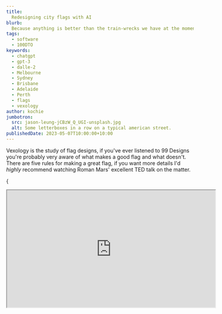 ```yaml
---
title: 
  Redesigning city flags with AI
blurb: 
  Because anything is better than the train-wrecks we have at the moment.
tags:
  - software
  - 100DTO
keywords:
  - chatgpt
  - gpt-3
  - dalle-2
  - Melbourne
  - Sydney
  - Brisbane
  - Adelaide
  - Perth
  - flags
  - vexology
author: kochie
jumbotron:
  src: jason-leung-jCBzW_Q_UGI-unsplash.jpg
  alt: Some letterboxes in a row on a typical american street.
publishedDate: 2023-05-07T10:00:00+10:00
---
```


Vexology is the study of flag designs, if you've ever listened to 99 Designs
you're probably very aware of what makes a good flag and what doesn't. There are
five rules for making a great flag, if you want more details I'd _highly_
recommend watching Roman Mars' excellent TED talk on the matter.

{
<iframe
  width="560"
  height="315"
  src="https://www.youtube.com/embed/pnv5iKB2hl4"
  title="YouTube video player"
  allow="accelerometer; autoplay; clipboard-write; encrypted-media; gyroscope; picture-in-picture"
  allowFullScreen
/>
}

Good stuff eh? So to summarise the rules are:

1. Simplicity: A flag should be simple enough that a child can draw it from
   memory. Complex designs or intricate details may be difficult to reproduce
   and recognize from a distance or when the flag is flying.
2. Use of meaningful symbolism: The flag's design should represent meaningful
   elements, such as the history, culture, values, or geography of the place it
   represents. Using symbols that have a strong connection to the people and
   place will make the flag more significant and easier to remember.
3. two-three basic colors: Limit the number of colors used in the flag design to
   two or three. This ensures that the flag is easily recognizable and visually
   appealing. Stick to basic colors that contrast well, such as red, white,
   blue, green, yellow, and black.
4. No lettering or seals: Text, intricate seals, or logos should generally be
   avoided on flags, as they can be difficult to read or recognize from a
   distance, especially when the flag is in motion. Instead, use simple, bold
   shapes and symbols to convey the flag's meaning.
5. Distinctiveness: A flag should be unique and easily distinguishable from
   other flags. Strive to create a design that sets the flag apart from others,
   while still adhering to the principles of simplicity, meaningful symbolism,
   and limited color use.

Now that we know what a good flag should look like lets arrive at the point of
this post. Enter Melbourne, Australia.

![The City of Melbourne](melbourne.jpg?width=3840&height=2160)

The worlds move liveable city from 2012 to 2017, with such famous landmarks as
Flinders Street Station, the Melbourne Cricket Ground (MCG), and the Arts
Centre. Host of the F1, the Australian Open, and the AFL Grand Final. Home of
great coffee, and terrible flags...

![Flag of the City of Melbourne](Flag_of_Melbourne.png?width=2880&height=1440)

I know. I know. I know. Like what is going on in this flag? There's a bull, a
sheep, a whale, an anvil? All meant to symbolise industries that NO LONGER EXIST
IN MELBOURNE. Clearly we're in dire need of an update.

For a city that prides itself on art, sports, and culture our flag doesn't
represent any of this. We need a new one, and since I'm not a graphic designer
(have you seen this website?) I decided to get an AI to build a new flag
instead.

Inspired by
[Jacobs's post](https://jacobmartins.com/posts/how-i-used-dalle2-to-generate-the-logo-for-octosql/)
about using Dalle-2 to generate app logos I'm going to use a very similar
methdology to generate a new flag for Melbourne.

There are two AIs that I shall be using in this experiment. Dalle-2, and
ChatGPT.

Dalle-2 is a state-of-the-art (as of 2022) AI for generating images from text.
For the technical reader it's what's known as a Gerneral Adversarial Network
(GAN) and uses a training database curated by an expert team at OpenAI to ensure
the highest quality images are used for generating results.

ChatGPT really needs no introduction at this point. When I originally started
writing this post last November OpenAI wasn't a household name like it is today.
In fact, it wasn't ChatGPT but rather GPT-3 that was making waves in the AI/ML
community. When I was thinking about how to describe GPT-3 I had a whole
paragraph about neural networks and autoregressive functions but there are many
more detailed explainations of the system to I'll link to those instead. The one
sentance explainer - ChatGPT/GPT-3|4 are a series of neural networks with a very
well catalogued training set that creates a chatbot with "human-like"
comprehension.

To begin with I started simple, I asked ChatGPT to make a flag for Melbourne.

```[Wrap]
Help me design a flag for Melbourne, Australia.
```

And ChatGPT delivered...

```[Wrap]
Sure, I'd be happy to help you design a flag for Melbourne, Australia! When designing a flag, it's important to consider the history, culture, and symbolism of the city. Here's a suggested design for Melbourne's flag:

Design Elements:
1. Shape and size: The flag will be rectangular, with a 1:2 aspect ratio, similar to the Australian national flag.

2. Colors: The flag will feature four main colors - Blue, White, Green, and Gold. These colors represent the natural environment, the city's history, and Australia's national colors.

a. Blue: Symbolizing the Yarra River, which runs through Melbourne and played a vital role in the city's development.
b. White: Representing the architecture and the heritage of the city, including iconic buildings like Flinders Street Station and the Royal Exhibition Building.
c. Green: Representing Melbourne's parks and gardens, such as the Royal Botanic Gardens and the numerous city parks that contribute to Melbourne's title as the "Garden City."
d. Gold: Reflecting the importance of the gold rush in Melbourne's history and its significance as Australia's sporting and cultural capital.

3. Layout: The flag will be divided into four equal horizontal stripes, with the top stripe being blue, followed by white, green, and gold at the bottom.

4. Symbol: In the center of the flag, over the white and green stripes, there will be a stylized representation of Melbourne's iconic Flinders Street Station's clock tower. The clock will be set at 6:00 PM, signifying the time when Melbourne was founded.

5. Stars: In the top left corner of the blue stripe, there will be a group of five white stars, representing the Southern Cross constellation. This is a nod to the Australian national flag and symbolizes Melbourne's location in the Southern Hemisphere.

By incorporating these elements, the flag will represent Melbourne's rich history, vibrant culture, and its connection to the Australian nation.
```

Pretty good! It understood a lot about what I'm trying to do. In my other
experimentation with Large Language Models (LLMs) I've noticed they're pretty
good at picking out the main ideas of what I'm trying to do but don't understand
some of the specifics. For example, the representation of the clock tower is not
something that would work well on a flag, especially having the hands point to a
specific time. In fact, I've never heard of this 6pm founding of the city
before, I think the AI has become confused somewhere. Anyway, time to make a
more specific declaration.

```[Wrap]
Can you refine your first flag design based on the rules of flag design?
```

```[Wrap]
Of course! Based on the 5 Basic Principles of Flag Design, I can refine the Melbourne flag design as follows:

Design Elements:

    Shape and size: The flag will be rectangular, with a 1:2 aspect ratio, similar to the Australian national flag.

    Colors: The flag will feature three main colors - Blue, White, and Green. These colors represent the natural environment, the city's history, and Australia's national colors.

a. Blue: Symbolizing the Yarra River, which runs through Melbourne and played a vital role in the city's development.
b. White: Representing the architecture and the heritage of the city, including iconic buildings like Flinders Street Station and the Royal Exhibition Building.
c. Green: Representing Melbourne's parks and gardens, such as the Royal Botanic Gardens and the numerous city parks that contribute to Melbourne's title as the "Garden City."

    Layout: The flag will be divided into three equal horizontal stripes, with the top stripe being blue, followed by white and green at the bottom.

    Symbol: In the center of the flag, over the white stripe, there will be a stylized white silhouette of a swan, symbolizing the native black swans that inhabit the region and the Swanston Street, a major city thoroughfare.

    Stars: In the top left corner of the blue stripe, there will be a group of five white stars, representing the Southern Cross constellation. This is a nod to the Australian national flag and symbolizes Melbourne's location in the Southern Hemisphere.

By simplifying the design, using only three colors, and focusing on meaningful symbolism, this refined flag design adheres more closely to the 5 Basic Principles of Flag Design, while still representing Melbourne's rich history, vibrant culture, and connection to the Australian nation.
```

Pretty good, but Swans aren't a major icon of Melbourne.

```
There's a problem with the swans, this is a symbol of Perth, Western Australia, can you think of another symbol?
```

```[Wrap]
Apologies for the confusion. I understand the need to represent Melbourne uniquely. Instead of the swan, we can use a stylized depiction of a tram, which is an iconic mode of transport in Melbourne and a symbol of the city's modernity and progress. Here's the revised flag design:

Design Elements:

    Shape and size: The flag will be rectangular, with a 1:2 aspect ratio, similar to the Australian national flag.

    Colors: The flag will feature three main colors - Blue, White, and Green. These colors represent the natural environment, the city's history, and Australia's national colors.

a. Blue: Symbolizing the Yarra River, which runs through Melbourne and played a vital role in the city's development.
b. White: Representing the architecture and the heritage of the city, including iconic buildings like Flinders Street Station and the Royal Exhibition Building.
c. Green: Representing Melbourne's parks and gardens, such as the Royal Botanic Gardens and the numerous city parks that contribute to Melbourne's title as the "Garden City."

    Layout: The flag will be divided into three equal horizontal stripes, with the top stripe being blue, followed by white and green at the bottom.

    Symbol: In the center of the flag, over the white stripe, there will be a stylized white silhouette of a tram, symbolizing the iconic mode of transport in Melbourne and representing the city's modernity and progress.

    Stars: In the top left corner of the blue stripe, there will be a group of five white stars, representing the Southern Cross constellation. This is a nod to the Australian national flag and symbolizes Melbourne's location in the Southern Hemisphere.

This revised flag design maintains simplicity, meaningful symbolism, and distinctiveness, while avoiding any confusion with Perth's symbols.
```

Again, it's like it's choosing icons if you did a quick Google search of
Melbourne.

```
I don't think a tram is a good symbol, it's too generic, have another go.
```

```[Wrap]
I apologize if the tram symbol didn't meet your expectations. Let's try another symbol that is more unique to Melbourne – the Federation Square, an iconic public space and architectural landmark in the city. Here's the revised flag design:

Design Elements:

    Shape and size: The flag will be rectangular, with a 1:2 aspect ratio, similar to the Australian national flag.

    Colors: The flag will feature three main colors - Blue, White, and Green. These colors represent the natural environment, the city's history, and Australia's national colors.

a. Blue: Symbolizing the Yarra River, which runs through Melbourne and played a vital role in the city's development.
b. White: Representing the architecture and the heritage of the city, including iconic buildings like Flinders Street Station and the Royal Exhibition Building.
c. Green: Representing Melbourne's parks and gardens, such as the Royal Botanic Gardens and the numerous city parks that contribute to Melbourne's title as the "Garden City."

    Layout: The flag will be divided into three equal horizontal stripes, with the top stripe being blue, followed by white and green at the bottom.

    Symbol: In the center of the flag, over the white stripe, there will be a stylized white silhouette of Federation Square's distinctive geometric shapes, symbolizing the iconic public space and architectural landmark in Melbourne.

    Stars: In the top left corner of the blue stripe, there will be a group of five white stars, representing the Southern Cross constellation. This is a nod to the Australian national flag and symbolizes Melbourne's location in the Southern Hemisphere.

By incorporating the unique and distinctive symbol of Federation Square, this revised flag design aims to represent Melbourne's cultural and architectural identity while adhering to the principles of simplicity, meaningful symbolism, and distinctiveness.
```

Okay third times the charm, I can work with this. Originally I planned to put
this prompt into Dalle-2, when I did I didn't get the results I was hoping for.

```[Wrap]
Create a flag for Melbourne, Australia with a 1:2 aspect ratio. Divide the flag into four equal horizontal stripes, with the top stripe being blue, followed by white, green, and gold at the bottom. On the blue stripe, place a group of five white stars in the top left corner, representing the Southern Cross constellation. In the center of the flag, over the white and green stripes.
```

![Dalle-2 results for creating a flag.](./Screenshot_1.png?width=2592&height=1106)

Definetly leaning on the Australian prompt a bit too much. I tried a few other
varations of the prompt and I didn't get great results. I've found that while
Dalle-2 is a great tool for creating abstract images it's not great at making
vector based art like flags and icons when you're looking for very specific
components.

I also gave Stable Diffusion a try as well and had very similar issues. I think
this is going to be one of the main herdles for AI/ML engineers to overcome in
the next few years.

So I went the manual path and made a flag using the results in Affinity
Designer.

![The redesigned Melbourne flag](redesigned_melbourne.png?width=2000&height=1000)

Like I said at the beginning, I'm not a graphic designer, but at least it
doesn't have a sheep on it.

So the funny thing is, I went searching for the flags of all the other
Australian capital cites, and they're all the same...

Not to be outdone by Melbourne, Sydney's flag is arguably worse... much worse.

![Flag of Sydney](Flag_of_Sydney.png?width=2880&height=1437)

FOUR FLAGS IN ONE?! This flag is bonkers, Sydney, what are you doing! We can fix
this. Let's ask our resident designer what they came up with.

```[Wrap]
Certainly, let's create a simplified flag design for Sydney, Australia that adheres to the principles of good flag design:

1. Shape and dimensions: The flag would maintain the width to length ratio of 1:2, consistent with the Australian national flag.
2. Background: The main background color would be a light shade of blue, representing the iconic Sydney Harbor and its beautiful beaches.
3. In the center of the flag: A white, stylized representation of the Sydney Opera House, with its distinctive sail-like roofs, would be placed in the center. The simplified design would retain the sense of the iconic structure while making it easier to recognize and reproduce.
4. Beneath the Opera House: A subtle wave pattern in a slightly darker shade of blue than the background would represent the Sydney Harbour Bridge's role in connecting the city and its people, as well as its position over the water.
5. Bordering the flag: A thin golden-yellow stripe would run along the top and bottom edges of the flag, representing the golden wattle, the Australian national floral emblem. This would provide a touch of color while symbolizing the natural beauty and diversity of Sydney's surrounding landscape.

This simplified design eliminates the Union Jack, adheres to the principles of good flag design, and focuses on a few key elements representing Sydney's unique identity.
```

Using me as an interface to draw ChatGPT came up with this flag.

![The redesign Sydney flag](redesigned_sydney.png?width=2000&height=1000)

Now in terms of flag design I think this fits all the criteria outlined by the
North American Vexillological Association (NAVA), but there is something
missing, you really can tell this was made by an AI and a software engineer with
no design experience. Maybe I should provide some more context to the AI so that
the design looks a bit better.

Moving onto round three, let's take a look at the sunshine state's capital,
Brisbane.

![Flag of Brisbane](Flag_of_Brisbane.png?width=2880&height=1490)

Oh yes, that's a flag alright. In fact I think it's six. It does have an
interesting symmetry, of all the flags we've seen so far this is probably the
best, but it's too complicated. I put the description of the flag into ChatGPT
to see what it thought.

```[Wrap]
Thank you for providing the description of the Brisbane city flag. According to the text you've provided, the flag can be described as follows:

1. The flag is divided into six quarters.
2. In three of the six quarters, there are white wavy lines, which may represent either the river that brought commerce and prosperity to the city during early British settlement, or white clouds parting to reveal the blue sky behind them.
3. In these three sections, there are three caducei, which symbolize commerce and trade. These are references to the role of Hermes in Greek mythology as the protector of commerce and trade.
4. The remaining three quarters each contain two Stafford knots and a star. The stars represent the achievements in astronomy of Sir Thomas Brisbane, for whom the city is named. The knots symbolize the 38th Foot (Staffordshire Regiment), which Brisbane served in prior to being named governor of the colony of New South Wales.
5. The flag features many maritime symbols, reflecting Brisbane's early role as a river port.

This description provides a comprehensive understanding of the symbols and elements that make up the flag of the City of Brisbane.
```

So now that ChatGPT knows what the flag looks like, what's its opinion of it? If
you ask ChatGPT for an opinion it will tell you how as an AI it can't have any
opinions. But if you ask it to rank based on a criteria it becomes much more
helpful.

```[Wrap]
While I am an AI language model and my opinions are based on the information and patterns available in my training data, I can analyze the flag of Brisbane based on the principles of good flag design:

1. Simplicity: The Brisbane flag is divided into six quarters, each with distinct elements, which might make it challenging for a child to draw from memory. However, the overall design is not overly complicated.
2. Use of meaningful symbolism: The flag of Brisbane has meaningful symbolism, representing the city's history, commerce, Sir Thomas Brisbane's achievements in astronomy, and the Staffordshire Regiment. The symbolism appears to be well thought out and relevant.
3. 2–3 basic colors: The flag seems to primarily use three colors (blue, white, and possibly yellow or gold for the caducei). The color contrast is effective, and the design adheres to the basic rules of color theory.
4. No lettering or seals: The flag does not contain any lettering, seals, or complex emblems, which is in line with the principles of good flag design.
5. Distinctiveness: The flag's design is unique and appears to be distinguishable from other flags. The combination of elements and colors makes it stand out as a symbol of the City of Brisbane.

While the Brisbane flag's design may not be the simplest, it does follow the other principles of good flag design well. Overall, it can be considered a reasonably well-designed flag with meaningful symbolism and a unique appearance.
```

Well that's a pretty good breakdown of the flag, now what does it think we
should do to fix it?

```[Wrap]
As an AI language model, I don't have personal preferences, but I can suggest some potential changes to the Brisbane flag based on the principles of good flag design. The main area of improvement seems to be simplicity, while maintaining the meaningful symbolism and distinctiveness of the flag. Here's a possible approach:

1. Simplify the design: Instead of dividing the flag into six quarters, you could choose a simpler layout, such as horizontal or vertical stripes. For example, you could have three horizontal stripes with colors representing the river (or sky), commerce, and Brisbane's achievements in astronomy.
2. Incorporate meaningful symbols: Retain key symbols that represent important aspects of Brisbane's history and culture. For instance, you could place a single caduceus in the center of the flag to symbolize commerce, and a single star to represent Sir Thomas Brisbane's achievements in astronomy.
3. Maintain the color scheme: Keep the existing color scheme of blue, white, and possibly yellow or gold for the caduceus. These colors provide good contrast and adhere to the basic rules of color theory.
4. Avoid lettering and seals: Continue to follow the principle of not using any lettering, seals, or complex emblems.
5. Ensure distinctiveness: With a simpler layout and the inclusion of meaningful symbols, the flag should remain distinct and easily recognizable as representing the City of Brisbane.

Please note that these suggestions are only meant as a starting point for discussion and are based on the principles of good flag design. The final design should take into consideration the opinions and preferences of the people of Brisbane, as well as the city's unique history and cultural identity.
```

These are some pretty good ideas, let's get back to Designer to finish the job.

![The redesigned Brisbane flag](redesigned_brisbane.png?width=2000&height=1000)

Not too bad if I say so myself. The design recommended by ChatGPT is simpler and
maintains the core symbolysm - literally using the same Caduceus.

> Also fun fact: the Caduceus seen on the OFFICIAL flag of the city of Brisbane
> is the [one found on wikipedia](https://en.wikipedia.org/wiki/Caduceus)!

I'm going to say that redesign was a success. While using the same colours and
symbols ChatGPT has reconfigured the flag into something more flag-like for the
citizens of Australia's sunniest capital.

Now onto the most "rad" city in Australia...

![Flag of Adelaide](Flag_of_Adelaide.png?width=2880&height=1440)

Oh (Rad)Adelaide, where the shops close at 4:30 and the city is surrounded by an
impenetrable wall of gardens. I thought you were better then this. I really like
the whole "can I borrow your homework" vibe I'm getting between the Melbourne
and Adelaide flag. Let's have a go at this one.

For this flag I asked ChatGPT to pretend it was someone from NAVA.

```[Wrap]
Now pretend you are a member of the north american vexillological association and you have been asked by the mayor of Adelaide to submit a design for a new flag, what would you make?
```

```[Wrap]
As a member of the North American Vexillological Association, I would create a design for the new flag of Adelaide that is both visually appealing and representative of the city's unique characteristics and values. Here's a proposed design:

1. Layout: A horizontal tricolor flag divided into three equal bands.
2. Color Scheme:
- Top band: Navy blue, representing the Gulf St Vincent and the importance of the coast to Adelaide's identity and economy.
- Middle band: Golden yellow, symbolizing the sunny climate, beaches, and the wine industry in the surrounding region.
- Bottom band: Green, representing the Adelaide Plains, the Mount Lofty Ranges, and the city's commitment to preserving its natural environment.
3. Emblem: In the center of the flag, place a stylized white silhouette of a grid-like city layout, referencing Colonel William Light's planned design of Adelaide. This design can also be interpreted as a nod to the "City of Churches" moniker, with the grid pattern resembling a cross.
4. Star: Above the city layout emblem, a white seven-pointed star (also known as the Federation Star or Commonwealth Star) is added, representing Australia's states and territories, and Adelaide's role as the capital of South Australia.

This design incorporates elements of Adelaide's geography, history, and culture, creating a distinctive flag that residents can be proud of. By adhering to the principles of good flag design, the proposed flag is simple, meaningful, and easily recognizable, making it suitable for various uses and contexts.
```

This is quite a good set of instructions, my best attempt at creating the flag
looks like this.

![The redesigned Adelaide flag](redesigned_adelaide.png?width=2000&height=1000)

I think it's quite unique. The colour scheme and design is something I haven't
seen on a flag in Australia before. It would stand out quite well in the
Adelaide city center.

Lastly, we travel to the other end of the country, the most isolated captial
city in the world, Perth.

![Flag of Perth](Flag_of_Perth.png?width=2560&height=1280)

So I actually think there's not too much of a need to change the flag of Perth,
it's pretty good, if not a bit generic with the cross of St. George and the seal
of Perth, which is the only real big no-no. But the black swan is a very
symbolic and famous representation of Perth.

For this flag I only asked ChatGPT to modify the current flag.

```[Wrap]
Apologies for the confusion, and thank you for the information on the current flag of Perth. Based on this information, I can suggest a new design that incorporates elements from the existing flag while still emphasizing the unique features of Perth:

Shape and size: The flag maintains a standard rectangular shape, with a 2:3 aspect ratio.
Color scheme: The new design retains the red and white colors from the St. George Cross, and introduces blue, yellow, and green to represent the sky, sun, and land, respectively.
Elements:
  a. St. George Cross: The flag's background features the red St. George Cross on a white field, preserving the existing design and acknowledging Perth's British heritage.
  b. Yellow sun: Within the blue field, a yellow sun with twelve rays represents the city's sunny weather and its nickname, "The City of Light."
  e. Crowned black swan: A black swan wearing a crown around their necks from the city's seal are placed within the center of the St. George Cross. The swan symbolizes the Swan River and pays tribute to Perth's indigenous heritage.
Design layout: The St. George Cross fills the flag, The crowned black swan is centered within the St. George Cross.

This updated flag design for Perth combines elements from the existing flag with new features that showcase the city's natural beauty, sunny climate, and rich history, creating a more distinct and meaningful symbol for the Western Australian capital.
```

Okay not so much different from the current flag, I did have to provide a bit of
prodding to get this suggestion.

![The redesigned Perth flag](redesigned_perth.png?width=2000&height=1000)

An elegant design for an elegant city.

I'm not entirely satisifed with the answers that ChatGPT gave and I can't really
put my finger on why. So what can we learn from all of these?

I think the most interesting point I take away from this little exercise is how
close the AI gets the designs to being what I would consider great but just
misses out. I think it all comes down to context. The AI doesn't have an opinion
about what looks good and what doesn't, the human mind is quite good at noticing
small details which ChatGPT can't.

The responses are all very generic. Which makes some sence, a flag is a flag,
unless you're [Ohio](https://en.wikipedia.org/wiki/Flag_of_Ohio), or
[Nepal](https://en.wikipedia.org/wiki/Flag_of_Nepal) all flags pretty much look
the same. I think this confuses ChatGPT because going back to context, the
algorithm doesn't have an understanding of what goes into a flag to make it look
good.

I think this experiment shows exactly why people are both horrified and
apathetic to the advancements that are happening in AI. These AIs are really
good at getting to a baseline level of skill that anyone might be able to do
with a few hours/days of training, something like 80% of what an expert can do.
But the final 20% which can take months, or even years for a person to
accomplish is still out of reach for even the most advanced general AIs.

I guess we'll have to wait for GPT-5 to see if AI can reach the final 20%.
